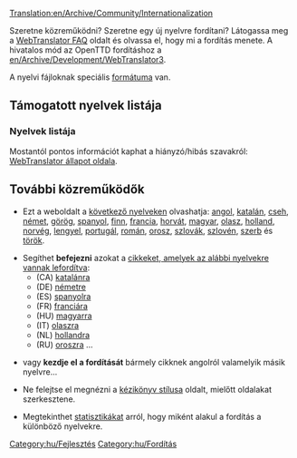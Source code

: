 [[Translation:en/Archive/Community/Internationalization]]


Szeretne közreműködni? Szeretne egy új nyelvre fordítani? Látogassa meg a [http://translator.openttd.org/en/faq WebTranslator FAQ] oldalt és olvassa el, hogy mi a fordítás menete. A hivatalos mód az OpenTTD fordításhoz a [[en/Archive/Development/WebTranslator3]].

A nyelvi fájloknak speciális [[en/Archive/Source/OpenTTDDevBlackBook/Format of langfiles|formátuma]] van.

=='''Támogatott nyelvek listája'''==

==='''Nyelvek listája'''===
Mostantól pontos információt kaphat a hiányzó/hibás szavakról:
[http://translator.openttd.org/status WebTranslator állapot oldala].

=='''További közreműködők'''==
*Ezt a weboldalt a [[:Category:en/Articles in other languages|következő nyelveken]] olvashatja: [[en/Main Page|angol]], [[ca/Main Page|katalán]], [[cs/Main Page|cseh]], [[de/Main Page|német]], [[el/Main Page|görög]], [[es/Main Page|spanyol]], [[fi/Main Page|finn]], [[fr/Main Page|francia]], [[hr/Main Page|horvát]], [[hu/Main Page|magyar]], [[it/Main Page|olasz]], [[nl/Main Page|holland]], [[no/Main Page|norvég]], [[pl/Main Page|lengyel]], [[pt/Main Page|portugál]], [[ro/Main Page|román]], [[ru/Main Page|orosz]], [[sk/Main Page|szlovák]], [[sl/Main Page|szlovén]], [[sr/Main Page|szerb]] és [[tr/Main Page|török]].

*Segíthet '''befejezni''' azokat a [[en/Articles are being translated into other languages|cikkeket, amelyek az alábbi nyelvekre vannak lefordítva]]:
**(CA) [[:Category:ca/Articles traduint-se al català|katalánra]]
**(DE) [[:Category:de/Artikel, welche in die deutsche Sprache übersetzt werden|németre]]
**(ES) [[:Category:es/Artículos que se están traduciendo al español|spanyolra]]
**(FR) [[:Category:fr/À traduire en français|franciára]]
**(HU) [[:Category:hu/Fordításban|magyarra]]
**(IT) [[:Category:it/Articoli in fase di traduzione|olaszra]]
**(NL) [[:Category:nl/Artikelen die worden vertaald|hollandra]]
**(RU) [[:Category:ru/Статьи, которые в настоящее время переводятся на русский язык|oroszra]] ...

*vagy '''kezdje el a fordítását''' bármely cikknek angolról valamelyik másik nyelvre...

*Ne felejtse el megnézni a [[en/Wiki/Manual of Style#non-english-pages|kézikönyv stílusa]] oldalt, mielőtt oldalakat szerkesztene.

*Megtekinthet [[:Category:en/Other languages|statisztikákat]] arról, hogy miként alakul a fordítás a különböző nyelvekre.

[[Category:hu/Fejlesztés]][[Category:hu/Fordítás]]